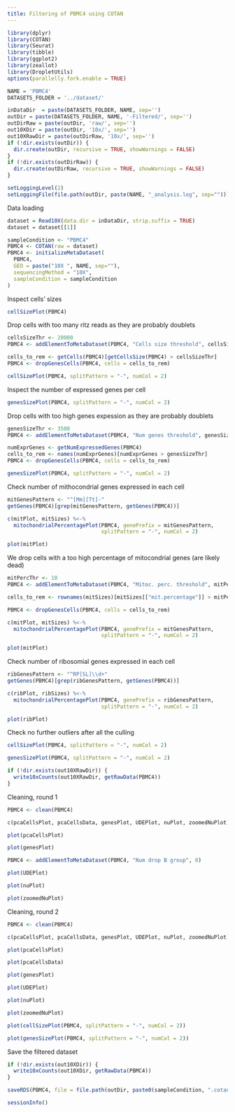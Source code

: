 ```yaml
---
title: Filtering of PBMC4 using COTAN
---
```


```r
library(dplyr)
library(COTAN)
library(Seurat)
library(tibble)
library(ggplot2)
library(zeallot)
library(DropletUtils)
options(parallelly.fork.enable = TRUE)

NAME = 'PBMC4'
DATASETS_FOLDER = '../dataset/'

inDataDir  = paste(DATASETS_FOLDER, NAME, sep='')
outDir = paste(DATASETS_FOLDER, NAME, '-Filtered/', sep='')
outDirRaw = paste(outDir, 'raw/', sep='')
out10XDir = paste(outDir, '10x/', sep='')
out10XRawDir = paste(outDirRaw, '10x/', sep='')
if (!dir.exists(outDir)) {
  dir.create(outDir, recursive = TRUE, showWarnings = FALSE)
}
if (!dir.exists(outDirRaw)) {
  dir.create(outDirRaw, recursive = TRUE, showWarnings = FALSE)
}

setLoggingLevel(2)
setLoggingFile(file.path(outDir, paste(NAME, "_analysis.log", sep="")))
```

Data loading

```r
dataset = Read10X(data.dir = inDataDir, strip.suffix = TRUE)
dataset = dataset[[1]]

sampleCondition <- "PBMC4"
PBMC4 <- COTAN(raw = dataset)
PBMC4 <- initializeMetaDataset(
  PBMC4,
  GEO = paste("10X ", NAME, sep=""),
  sequencingMethod = "10X",
  sampleCondition = sampleCondition
)
```

Inspect cells’ sizes

```r
cellSizePlot(PBMC4)
```

Drop cells with too many ritz reads as they are probably doublets

```r
cellsSizeThr <- 20000
PBMC4 <- addElementToMetaDataset(PBMC4, "Cells size threshold", cellsSizeThr)

cells_to_rem <- getCells(PBMC4)[getCellsSize(PBMC4) > cellsSizeThr]
PBMC4 <- dropGenesCells(PBMC4, cells = cells_to_rem)

cellSizePlot(PBMC4, splitPattern = "-", numCol = 2)
```

Inspect the number of expressed genes per cell

```r
genesSizePlot(PBMC4, splitPattern = "-", numCol = 2)
```

Drop cells with too high genes expession as they are probably doublets

```r
genesSizeThr <- 3500
PBMC4 <- addElementToMetaDataset(PBMC4, "Num genes threshold", genesSizeThr)

numExprGenes <- getNumExpressedGenes(PBMC4)
cells_to_rem <- names(numExprGenes)[numExprGenes > genesSizeThr]
PBMC4 <- dropGenesCells(PBMC4, cells = cells_to_rem)

genesSizePlot(PBMC4, splitPattern = "-", numCol = 2)
```

Check number of mithocondrial genes expressed in each cell

```r
mitGenesPattern <- "^[Mm][Tt]-"
getGenes(PBMC4)[grep(mitGenesPattern, getGenes(PBMC4))]
```

```r
c(mitPlot, mitSizes) %<-%
  mitochondrialPercentagePlot(PBMC4, genePrefix = mitGenesPattern,
                              splitPattern = "-", numCol = 2)

plot(mitPlot)
```

We drop cells with a too high percentage of mitocondrial genes (are likely dead)

```r
mitPercThr <- 10
PBMC4 <- addElementToMetaDataset(PBMC4, "Mitoc. perc. threshold", mitPercThr)

cells_to_rem <- rownames(mitSizes)[mitSizes[["mit.percentage"]] > mitPercThr]

PBMC4 <- dropGenesCells(PBMC4, cells = cells_to_rem)

c(mitPlot, mitSizes) %<-%
  mitochondrialPercentagePlot(PBMC4, genePrefix = mitGenesPattern,
                              splitPattern = "-", numCol = 2)

plot(mitPlot)
```

Check number of ribosomial genes expressed in each cell

```r
ribGenesPattern <- "^RP[SL]\\d+"
getGenes(PBMC4)[grep(ribGenesPattern, getGenes(PBMC4))]
```

```r
c(ribPlot, ribSizes) %<-%
  mitochondrialPercentagePlot(PBMC4, genePrefix = ribGenesPattern,
                              splitPattern = "-", numCol = 2)

plot(ribPlot)
```

Check no further outliers after all the culling

```r
cellSizePlot(PBMC4, splitPattern = "-", numCol = 2)
```

```r
genesSizePlot(PBMC4, splitPattern = "-", numCol = 2)
```

```r
if (!dir.exists(out10XRawDir)) {
  write10xCounts(out10XRawDir, getRawData(PBMC4))
}
```

Cleaning, round 1

```r
PBMC4 <- clean(PBMC4)

c(pcaCellsPlot, pcaCellsData, genesPlot, UDEPlot, nuPlot, zoomedNuPlot) %<-% cleanPlots(PBMC4)

plot(pcaCellsPlot)
```

```r
plot(genesPlot)
```

```r
PBMC4 <- addElementToMetaDataset(PBMC4, "Num drop B group", 0)
```

```r
plot(UDEPlot)
```

```r
plot(nuPlot)
```

```r
plot(zoomedNuPlot)  
```

Cleaning, round 2


```r
PBMC4 <- clean(PBMC4)

c(pcaCellsPlot, pcaCellsData, genesPlot, UDEPlot, nuPlot, zoomedNuPlot) %<-% cleanPlots(PBMC4)

plot(pcaCellsPlot)
```

```r
plot(pcaCellsData)
```

```r
plot(genesPlot)
```

```r
plot(UDEPlot)
```

```r
plot(nuPlot)
```

```r
plot(zoomedNuPlot)
```


```r
plot(cellSizePlot(PBMC4, splitPattern = "-", numCol = 2))
```

```r
plot(genesSizePlot(PBMC4, splitPattern = "-", numCol = 2))
```

Save the filtered dataset

```r
if (!dir.exists(out10XDir)) {
  write10xCounts(out10XDir, getRawData(PBMC4))
}
```

```r
saveRDS(PBMC4, file = file.path(outDir, paste0(sampleCondition, ".cotan.RDS")))
```

```r
sessionInfo()
```